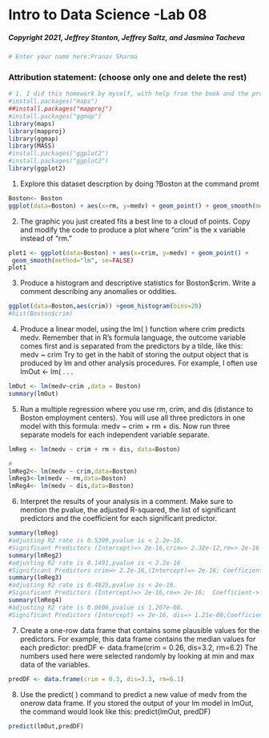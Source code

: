 # Intro to Data Science -Lab 08

##### Copyright 2021, Jeffrey Stanton, Jeffrey Saltz, and Jasmina Tacheva


```{r}
# Enter your name here:Pranav Sharma
```

### Attribution statement: (choose only one and delete the rest)
```{r}
# 1. I did this homework by myself, with help from the book and the professor.
#install.packages("maps")
##install.packages("mapproj")
#install.packages("ggmap")
library(maps)
library(mapproj)
library(ggmap)
library(MASS)
#install.packages("ggplot2")
#install.packages("ggplot2")
library(ggplot2)
```

1. Explore	this	dataset	descrption	by	doing	?Boston	at	the	command	promt
```{r}
Boston<- Boston
ggplot(data=Boston) + aes(x=rm, y=medv) + geom_point() + geom_smooth(method="lm", se=FALSE)
```
2. The	graphic	you	just	created	fits	a	best	line	to	a	cloud	of	points.	Copy	and	modify
the	code	to	produce	a	plot	where	“crim”	is	the	x	variable	instead	of	“rm.”
```{r}
plot1 <- ggplot(data=Boston) + aes(x=crim, y=medv) + geom_point() +
 geom_smooth(method="lm", se=FALSE)
plot1
```
3. Produce	a	histogram	and	descriptive	statistics	for	Boston$crim.	Write	a
comment	describing	any	anomalies	or	oddities.
```{r}
ggplot(data=Boston,aes(crim)) +geom_histogram(bins=20)
#hist(Boston$crim)
```
4. Produce	a	linear	model,	using	the	lm( )	function	where	crim predicts	medv.
Remember	that	in	R’s	formula	language,	the	outcome	variable	comes	first	and	is
separated	from	the	predictors	by	a	tilde,	like	this:	medv ~ crim
Try	to	get	in	the	habit	of	storing	the	output	object	that	is	produced	by	lm	and
other	analysis	procedures.	For	example,	I	often	use	lmOut <- lm( . . .
```{r}
lmOut <- lm(medv~crim ,data = Boston)
summary(lmOut)
```
5. Run	a	multiple	regression	where	you	use	rm, crim,	and	dis	(distance	to
Boston	employment	centers).	You will use	all	three	predictors	in	one	model	with
this formula:		medv ~ crim + rm + dis. Now run three separate models
for each independent variable separate.
```{r}
lmReg <- lm(medv ~ crim + rm + dis, data=Boston)

# 
lmReg2<- lm(medv ~ crim,data=Boston)
lmReg3<-lm(medv ~ rm,data=Boston) 
lmReg4<- lm(medv ~ dis,data=Boston)

```
6. Interpret	the	results	of	your	analysis	in	a	comment.	Make	sure	to	mention	the	pvalue,	the	adjusted	R-squared,	the	list	of	significant	predictors	and	the	coefficient
for	each	significant	predictor.
```{r}
summary(lmReg)
#adjusting R2 rate is 0.5399,pvalue is < 2.2e-16. 
#Significant Predictors (Intercept)=> 2e-16,crim=> 2.32e-12,rm=> 2e-16 ; Coefficient ->  Pr(>|t|)
summary(lmReg2)
#adjusting R2 rate is 0.1491,pvalue is < 2.2e-16
#Significant Predictors crim=> 2.2e-16,(Intercept)=> 2e-16; Coefficient->  Pr(>|t|)
summary(lmReg3)
#adjusting R2 rate is 0.4825,pvalue is < 2e-16. 
#Significant Predictors (Intercept)=> 2e-16,rm=> 2e-16;  Coefficient->  Pr(>|t|)
summary(lmReg4)
#adjusting R2 rate is 0.0606,pvalue is 1.207e-08. 
#Significant Predictors (Intercept) => 2e-16, dis=> 1.21e-08;Coefficient->  Pr(>|t|)
```
7. Create	a	one-row	data	frame	that	contains	some	plausible	values	for	the
predictors.	For	example,	this	data	frame	contains	the	median	values	for	each
predictor: predDF <- data.frame(crim = 0.26, dis=3.2, rm=6.2) The
numbers used here were selected randomly by looking at min and max data of the
variables.
```{r}
predDF <- data.frame(crim = 0.3, dis=3.3, rm=6.1)
```
8. Use	the	predict( ) command	to	predict	a	new	value	of	medv	from	the	onerow	data	frame.	If	you	stored	the	output	of	your	lm	model	in	lmOut,	the
command	would	look	like	this:	predict(lmOut, predDF)
```{r}
predict(lmOut,predDF)
```